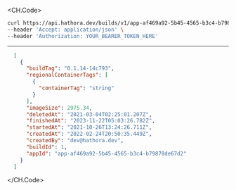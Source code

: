 
<CH.Code>
```bash Example Request
curl https://api.hathora.dev/builds/v1/app-af469a92-5b45-4565-b3c4-b79878de67d2/list \
--header 'Accept: application/json' \
--header 'Authorization: YOUR_BEARER_TOKEN_HERE'
```
---

```json Example Response
  [
    {
      "buildTag": "0.1.14-14c793",
      "regionalContainerTags": [
        {
          "containerTag": "string"
        }
      ],
      "imageSize": 2975.34,
      "deletedAt": "2021-03-04T02:25:01.207Z",
      "finishedAt": "2023-11-22T05:03:26.782Z",
      "startedAt": "2021-10-26T13:24:26.711Z",
      "createdAt": "2022-02-24T20:50:35.449Z",
      "createdBy": "dev@hathora.dev",
      "buildId": 1,
      "appId": "app-af469a92-5b45-4565-b3c4-b79878de67d2"
    }
  ]
```
</CH.Code>
